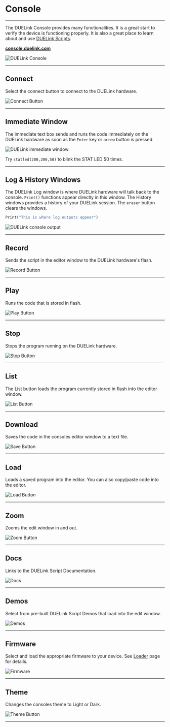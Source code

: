 # Console

---

The DUELink Console provides many functionalities. It is a great start to verify the device is functioning properly. It is also a great place to learn about and use [DUELink Scripts](/docs/engine/scripting.mdx).

[**console.duelink.com**](https://console.duelink.com/)

![DUELink Console](pathname:///img/due-console.png)

---

## Connect

Select the connect button to connect to the DUELink hardware.

![Connect Button](pathname:///img/due-connect.png)

---

## Immediate Window

The immediate text box sends and runs the code immediately on the DUELink hardware as soon as the `Enter` key or `arrow` button is pressed.

![DUELink immediate window](pathname:///img/immediate-window.png)

Try `statled(200,200,50)` to blink the STAT LED 50 times.

---

## Log & History Windows

The DUELink Log window is where DUELink hardware will talk back to the console. `Print()` functions appear directly in this window. The History windows provides a history of your DUELink session. The `eraser` button clears the windows.

```py
Print("This is where log outputs appear")
```

![DUELink console output](pathname:///img/console-output.png)

---

## Record

Sends the script in the editor window to the DUELink hardware's flash.

![Record Button](pathname:///img/due-record.png)

---

## Play

Runs the code that is stored in flash.

![Play Button](pathname:///img/due-play.png)

---

## Stop

Stops the program running on the DUELink hardware.

![Stop Button](pathname:///img/due-stop.png)

---

## List

The List button loads the program currently stored in flash into the editor window.

![List Button](pathname:///img/due-list.png)

---

## Download

Saves the code in the consoles editor window to a text file.

![Save Button](pathname:///img/due-save.png)

---

## Load

Loads a saved program into the editor. You can also copy/paste code into the editor.

![Load Button](pathname:///img/due-load.png)

---

## Zoom

Zooms the edit window in and out.

![Zoom Button](pathname:///img/due-zoom.png)

---

## Docs

Links to the DUELink Script Documentation.

![Docs](pathname:///img/due-docs.png)

---

## Demos

Select from pre-built DUELink Script Demos that load into the edit window.

![Demos](pathname:///img/due-demos.png)

---

## Firmware

Select and load the appropriate firmware to your device. See [Loader](./loader) page for details.

![Firmware](pathname:///img/due-firmware.png)

---

## Theme

Changes the consoles theme to Light or Dark.

![Theme Button](pathname:///img/due-theme.png)

---
